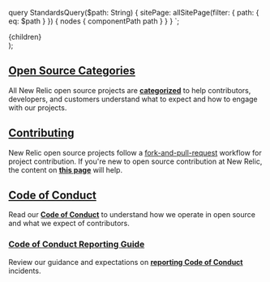 
  query StandardsQuery($path: String) {
    sitePage: allSitePage(filter: { path: { eq: $path } }) {
      nodes {
        componentPath
        path
      }
    }
  }
`;

  <Layout fullWidth editLink={pageContext.fileRelativePath}>
      <SEO title="Contributing to a New Relic Open Source Project" />
      <PageHeading
      title="New Relic Open Source Standards"
      subheader="Guidance for how we implement New Relic core values in open source"
    />
      <div className="primary-content">
        <main>{children}</main>
      </div>
    </Layout>
);

## [Open Source Categories](/oss-category)

All New Relic open source projects are [**categorized**](/oss-category) to help contributors, developers, and customers understand what to expect and how to engage with our projects.

## [Contributing](/contributing)

New Relic open source projects follow a [fork-and-pull-request](https://gist.github.com/tangollama/5d9d63fef0ed4498fb5fbb057bb5983d) workflow for project contribution. If you're new to open source contribution at New Relic, the content on [**this page**](/contributing) will help.

## [Code of Conduct](/code-of-conduct)

Read our [**Code of Conduct**](/code-of-conduct) to understand how we operate in open source and what we expect of contributors.

### [Code of Conduct Reporting Guide](/code-of-conduct-reporting)

Review our guidance and expectations on [**reporting Code of Conduct**](/code-of-conduct-reporting) incidents.
